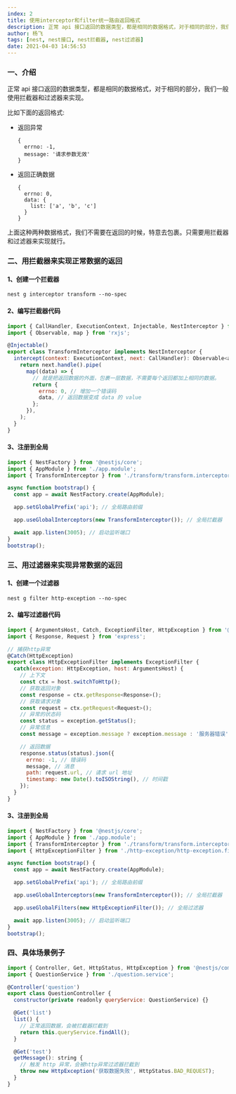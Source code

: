 ```yaml
---
index: 2
title: 使用interceptor和filter统一路由返回格式
description: 正常 api 接口返回的数据类型，都是相同的数据格式，对于相同的部分，我们一般使用拦截器和过滤器来实现。
author: 杨飞
tags: [nest, nest接口, nest拦截器, nest过滤器]
date: 2021-04-03 14:56:53
---
```


### 一、介绍

正常 api 接口返回的数据类型，都是相同的数据格式，对于相同的部分，我们一般使用拦截器和过滤器来实现。

比如下面的返回格式:

- 返回异常
  ```json5
  {
    errno: -1,
    message: '请求参数无效'
  }
  ```

- 返回正确数据
  ```json5
  {
    errno: 0,
    data: {
      list: ['a', 'b', 'c']
    }
  }
  ```

上面这种两种数据格式，我们不需要在返回的时候，特意去包裹。只需要用拦截器和过滤器来实现就行。

### 二、用拦截器来实现正常数据的返回

#### 1、创建一个拦截器

```shell
nest g interceptor transform --no-spec
```

#### 2、编写拦截器代码

```javascript
import { CallHandler, ExecutionContext, Injectable, NestInterceptor } from '@nestjs/common';
import { Observable, map } from 'rxjs';

@Injectable()
export class TransformInterceptor implements NestInterceptor {
  intercept(context: ExecutionContext, next: CallHandler): Observable<any> {
    return next.handle().pipe(
      map((data) => {
        // 就是把返回数据的外面，包裹一层数据，不需要每个返回都加上相同的数据。
        return {
          errno: 0, // 增加一个错误码
          data, // 返回数据变成 data 的 value
        };
      }),
    );
  }
}
```

#### 3、注册到全局

```javascript
import { NestFactory } from '@nestjs/core';
import { AppModule } from './app.module';
import { TransformInterceptor } from './transform/transform.interceptor';

async function bootstrap() {
  const app = await NestFactory.create(AppModule);

  app.setGlobalPrefix('api'); // 全局路由前缀

  app.useGlobalInterceptors(new TransformInterceptor()); // 全局拦截器

  await app.listen(3005); // 启动监听端口
}
bootstrap();
```

### 三、用过滤器来实现异常数据的返回

#### 1、创建一个过滤器

```shell
nest g filter http-exception --no-spec
```

#### 2、编写过滤器代码

```javascript
import { ArgumentsHost, Catch, ExceptionFilter, HttpException } from '@nestjs/common';
import { Response, Request } from 'express';

// 捕获http异常
@Catch(HttpException)
export class HttpExceptionFilter implements ExceptionFilter {
  catch(exception: HttpException, host: ArgumentsHost) {
    // 上下文
    const ctx = host.switchToHttp();
    // 获取返回对象
    const response = ctx.getResponse<Response>();
    // 获取请求对象
    const request = ctx.getRequest<Request>();
    // 异常的状态码
    const status = exception.getStatus();
    // 异常信息
    const message = exception.message ? exception.message : '服务器错误';

    // 返回数据
    response.status(status).json({
      errno: -1, // 错误码
      message, // 消息
      path: request.url, // 请求 url 地址
      timestamp: new Date().toISOString(), // 时间戳
    });
  }
}
```

#### 3、注册到全局

```javascript
import { NestFactory } from '@nestjs/core';
import { AppModule } from './app.module';
import { TransformInterceptor } from './transform/transform.interceptor';
import { HttpExceptionFilter } from './http-exception/http-exception.filter';

async function bootstrap() {
  const app = await NestFactory.create(AppModule);

  app.setGlobalPrefix('api'); // 全局路由前缀

  app.useGlobalInterceptors(new TransformInterceptor()); // 全局拦截器

  app.useGlobalFilters(new HttpExceptionFilter()); // 全局过滤器

  await app.listen(3005); // 启动监听端口
}
bootstrap();
```

### 四、具体场景例子

```javascript
import { Controller, Get, HttpStatus, HttpException } from '@nestjs/common';
import { QuestionService } from './question.service';

@Controller('question')
export class QuestionController {
  constructor(private readonly queryService: QuestionService) {}

  @Get('list')
  list() {
    // 正常返回数据，会被拦截器拦截到
    return this.queryService.findAll();
  }

  @Get('test')
  getMessage(): string {
    // 触发 http 异常，会被http异常过滤器拦截到
    throw new HttpException('获取数据失败', HttpStatus.BAD_REQUEST);
  }
}
```

